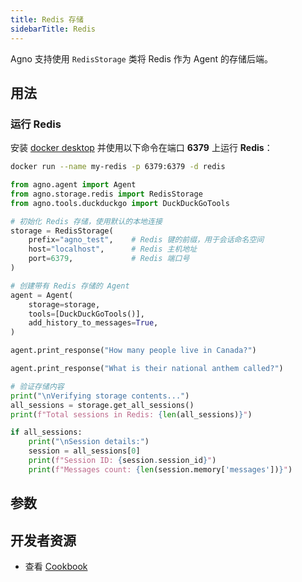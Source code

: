 ```yaml
---
title: Redis 存储
sidebarTitle: Redis
---
```


Agno 支持使用 `RedisStorage` 类将 Redis 作为 Agent 的存储后端。

## 用法

### 运行 Redis

安装 [docker desktop](https://docs.docker.com/desktop/install/mac-install/) 并使用以下命令在端口 **6379** 上运行 **Redis**：

```bash
docker run --name my-redis -p 6379:6379 -d redis
```

```python redis_storage_for_agent.py
from agno.agent import Agent
from agno.storage.redis import RedisStorage
from agno.tools.duckduckgo import DuckDuckGoTools

# 初始化 Redis 存储，使用默认的本地连接
storage = RedisStorage(
    prefix="agno_test",    # Redis 键的前缀，用于会话命名空间
    host="localhost",      # Redis 主机地址
    port=6379,             # Redis 端口号
)

# 创建带有 Redis 存储的 Agent
agent = Agent(
    storage=storage,
    tools=[DuckDuckGoTools()],
    add_history_to_messages=True,
)

agent.print_response("How many people live in Canada?")

agent.print_response("What is their national anthem called?")

# 验证存储内容
print("\nVerifying storage contents...")
all_sessions = storage.get_all_sessions()
print(f"Total sessions in Redis: {len(all_sessions)}")

if all_sessions:
    print("\nSession details:")
    session = all_sessions[0]
    print(f"Session ID: {session.session_id}")
    print(f"Messages count: {len(session.memory['messages'])}")
```

## 参数

<Snippet file="storage-redis-params.mdx" />

## 开发者资源

- 查看 [Cookbook](https://github.com/agno-agi/agno/blob/main/cookbook/storage/redis_storage/redis_storage_for_agent.py)